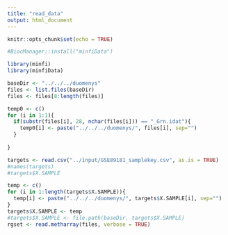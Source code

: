 ```yaml
---
title: "read_data"
output: html_document
---
```


```r
knitr::opts_chunk$set(echo = TRUE)
```

```r
#BiocManager::install("minfiData")
```

```r
library(minfi)
library(minfiData)
```

```r
baseDir <- "../../../duomenys"
files <- list.files(baseDir)
files <- files[8:length(files)]

temp0 <- c()
for (i in 1:1){
  if(substr(files[i], 28, nchar(files[i])) == "_Grn.idat"){
    temp0[i] <- paste("../../../duomenys/", files[i], sep="")
  }
  
}
```

```r
targets <- read.csv("../input/GSE89181_samplekey.csv", as.is = TRUE)
#names(targets)
#targets$X.SAMPLE
```

```r
temp <- c()
for (i in 1:length(targets$X.SAMPLE)){
  temp[i] <- paste("../../../duomenys/", targets$X.SAMPLE[i], sep="")
}
targets$X.SAMPLE <- temp
#targets$X.SAMPLE <- file.path(baseDir, targets$X.SAMPLE)
rgset <- read.metharray(files, verbose = TRUE)

```
